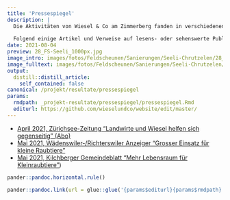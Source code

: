 ```yaml
---
title: 'Pressespiegel'
description: |
  Die Aktivitäten von Wiesel & Co am Zimmerberg fanden in verschiedenen Pressehäusern Resonanz.
  
  Folgend einige Artikel und Verweise auf lesens- oder sehenswerte Publikationen: 
date: 2021-08-04
preview: 28_FS-Seeli_1000px.jpg
image_intro: images/fotos/Feldscheunen/Sanierungen/Seeli-Chrutzelen/28_FS-Seeli_1000px.jpg
image_fulltext: images/fotos/Feldscheunen/Sanierungen/Seeli-Chrutzelen/11_FS-Chrutzelenmoos_1000px.jpg
output:
  distill::distill_article:
    self_contained: false
canonical: /projekt/resultate/pressespiegel
params:
  rmdpath: _projekt-resultate/pressespiegel/pressespiegel.Rmd
  editurl: https://github.com/wieselundco/website/edit/master/
---
```



- [April 2021, Zürichsee-Zeitung "Landwirte und Wiesel helfen sich gegenseitig" (Abo)](https://www.zsz.ch/landwirte-und-wiesel-helfen-sich-gegenseitig-900393926751)
- [Mai 2021, Wädenswiler-/Richterswiler Anzeiger "Grosser Einsatz für kleine Raubtiere"](https://waedenswiler-anzeiger.ch/2021/05/19/grosser-einsatz-fuer-kleine-raubtiere)
- [Mai 2021, Kilchberger Gemeindeblatt "Mehr Lebensraum für Kleinraubtiere"](KIBG_s6_WiCoZ_21_05_12.pdf))


```r
pander::pandoc.horizontal.rule()

pander::pandoc.link(url = glue::glue('{params$editurl}{params$rmdpath}'),text = 'Artikel bearbeiten')
```

